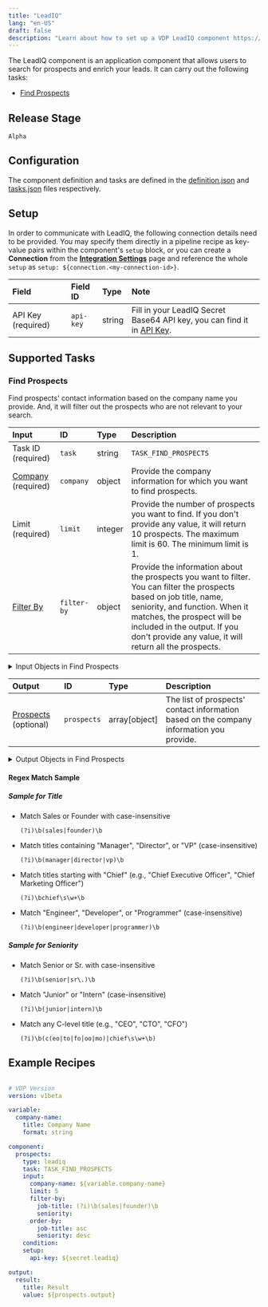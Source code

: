 ```yaml
---
title: "LeadIQ"
lang: "en-US"
draft: false
description: "Learn about how to set up a VDP LeadIQ component https://github.com/instill-ai/instill-core"
---
```


The LeadIQ component is an application component that allows users to search for prospects and enrich your leads.
It can carry out the following tasks:
- [Find Prospects](#find-prospects)



## Release Stage

`Alpha`



## Configuration

The component definition and tasks are defined in the [definition.json](https://github.com/instill-ai/pipeline-backend/blob/main/pkg/component/application/leadiq/v0/config/definition.json) and [tasks.json](https://github.com/instill-ai/pipeline-backend/blob/main/pkg/component/application/leadiq/v0/config/tasks.json) files respectively.




## Setup


In order to communicate with LeadIQ, the following connection details need to be
provided. You may specify them directly in a pipeline recipe as key-value pairs
within the component's `setup` block, or you can create a **Connection** from
the [**Integration Settings**](https://www.instill.tech/docs/vdp/integration)
page and reference the whole `setup` as `setup:
${connection.<my-connection-id>}`.

<div class="markdown-col-no-wrap" data-col-1 data-col-2>

| Field | Field ID | Type | Note |
| :--- | :--- | :--- | :--- |
| API Key (required) | `api-key` | string | Fill in your LeadIQ Secret Base64 API key, you can find it in [API Key](https://account.leadiq.com/app/settings/api-keys).  |

</div>




## Supported Tasks

### Find Prospects

Find prospects' contact information based on the company name you provide. And, it will filter out the prospects who are not relevant to your search.

<div class="markdown-col-no-wrap" data-col-1 data-col-2>

| Input | ID | Type | Description |
| :--- | :--- | :--- | :--- |
| Task ID (required) | `task` | string | `TASK_FIND_PROSPECTS` |
| [Company](#find-prospects-company) (required) | `company` | object | Provide the company information for which you want to find prospects. |
| Limit (required) | `limit` | integer | Provide the number of prospects you want to find. If you don't provide any value, it will return 10 prospects. The maximum limit is 60. The minimum limit is 1. |
| [Filter By](#find-prospects-filter-by) | `filter-by` | object | Provide the information about the prospects you want to filter. You can filter the prospects based on job title, name, seniority, and function. When it matches, the prospect will be included in the output. If you don't provide any value, it will return all the prospects. |
</div>


<details>
<summary> Input Objects in Find Prospects</summary>

<h4 id="find-prospects-company">Company</h4>

Provide the company information for which you want to find prospects.

<div class="markdown-col-no-wrap" data-col-1 data-col-2>

| Field | Field ID | Type | Note |
| :--- | :--- | :--- | :--- |
| Cities | `cities` | array | Provide the cities of the company you want to find prospects. If you don't provide any value, it will return all the prospects.  |
| Countries | `countries` | array | Provide the countries of the company you want to find prospects. If you don't provide any value, it will return all the prospects.  |
| Descriptions | `descriptions` | array | Provide the descriptions of the company you want to find prospects. In LeadIQ, it will return the similar companies based on the descriptions.  |
| Industries | `industries` | array | Provide the industries of the company you want to find prospects. If you don't provide any value, it will return all the prospects.  |
| Name | `name` | string | Provide the company name for which you want to find prospects.  |
| [Revenue Size](#find-prospects-revenue-size) | `revenue-size` | object | Provide the min or max revenue size of the company you want to find prospects. If you don't provide any value, it will return all the prospects.  |
| States | `states` | array | Provide the states of the company you want to find prospects. If you don't provide any value, it will return all the prospects.  |
| Technologies | `technologies` | array | Provide the technologies used by the company you want to find prospects. If you don't provide any value, it will return all the prospects.  |
</div>
<h4 id="find-prospects-revenue-size">Revenue Size</h4>

Provide the min or max revenue size of the company you want to find prospects. If you don't provide any value, it will return all the prospects.

<div class="markdown-col-no-wrap" data-col-1 data-col-2>

| Field | Field ID | Type | Note |
| :--- | :--- | :--- | :--- |
| Max | `max` | integer | Provide the maximum revenue size of the company you want to find prospects.  |
| Min | `min` | integer | Provide the minimum revenue size of the company you want to find prospects.  |
</div>
<h4 id="find-prospects-filter-by">Filter By</h4>

Provide the information about the prospects you want to filter. You can filter the prospects based on job title, name, seniority, and function. When it matches, the prospect will be included in the output. If you don't provide any value, it will return all the prospects.

<div class="markdown-col-no-wrap" data-col-1 data-col-2>

| Field | Field ID | Type | Note |
| :--- | :--- | :--- | :--- |
| Function | `function` | string | Provide the function of the prospects you want to filter with [regular expression](https://developer.mozilla.org/en-US/docs/Web/JavaScript/Guide/Regular_expressions).  |
| Job Title | `job-title` | string | Provide the job title of the prospects you want to filter with [regular expression](https://developer.mozilla.org/en-US/docs/Web/JavaScript/Guide/Regular_expressions).  |
| Seniority | `seniority` | string | Provide the seniority of the prospects you want to filter.  <br/><details><summary><strong>Enum values</strong></summary><ul><li>`Executive`</li><li>`Director`</li><li>`SeniorIndividualContributor`</li><li>`VP`</li><li>`Manager`</li><li>`Other`</li></ul></details>  |
</div>
</details>



<div class="markdown-col-no-wrap" data-col-1 data-col-2>

| Output | ID | Type | Description |
| :--- | :--- | :--- | :--- |
| [Prospects](#find-prospects-prospects) (optional) | `prospects` | array[object] | The list of prospects' contact information based on the company information you provide. |
</div>

<details>
<summary> Output Objects in Find Prospects</summary>

<h4 id="find-prospects-prospects">Prospects</h4>

<div class="markdown-col-no-wrap" data-col-1 data-col-2>

| Field | Field ID | Type | Note |
| :--- | :--- | :--- | :--- |
| Company Address | `company-address` | string | The address of the company from LeadIQ. It combines the city, state, and country. |
| Company Description | `company-description` | string | The description of the company from LeadIQ. |
| Company Industry | `company-industry` | string | The industry of the company from LeadIQ. |
| Company Name | `company-name` | string | The company name of the prospect. |
| Company Technologies | `company-technologies` | array | The technologies used by the company from LeadIQ. |
| Company Technology Categories | `company-technology-categories` | array | The technology categories of the company from LeadIQ. |
| Email | `email` | string | The email address of the prospect. |
| Job Title | `job-title` | string | The job title of the prospect. |
| LinkedIn URL | `linkedin-url` | string | The LinkedIn URL of the prospect. |
| Name | `name` | string | The name of the prospect. |
| Seniority | `seniority` | string | The seniority of the prospect. |
</div>
</details>

#### Regex Match Sample

##### Sample for Title

- Match Sales or Founder with case-insensitive
    ```regex
    (?i)\b(sales|founder)\b
    ```


- Match titles containing "Manager", "Director", or "VP" (case-insensitive)
    ```regex
    (?i)\b(manager|director|vp)\b
    ```

- Match titles starting with "Chief" (e.g., "Chief Executive Officer", "Chief Marketing Officer")
    ```regex
    (?i)\bchief\s\w+\b
    ```


- Match "Engineer", "Developer", or "Programmer" (case-insensitive)
    ```regex
    (?i)\b(engineer|developer|programmer)\b
    ```


##### Sample for Seniority

- Match Senior or Sr. with case-insensitive
    ```regex
    (?i)\b(senior|sr\.)\b
    ```

- Match "Junior" or "Intern" (case-insensitive)
    ```regex
    (?i)\b(junior|intern)\b
    ```

- Match any C-level title (e.g., "CEO", "CTO", "CFO")
    ```regex
    (?i)\b(c(eo|to|fo|oo|mo)|chief\s\w+\b)
    ```

## Example Recipes


```yaml

# VDP Version
version: v1beta

variable:
  company-name:
    title: Company Name
    format: string

component:
  prospects:
    type: leadiq
    task: TASK_FIND_PROSPECTS
    input:
      company-name: ${variable.company-name}
      limit: 5
      filter-by:
        job-title: (?i)\b(sales|founder)\b
        seniority:
      order-by:
        job-title: asc
        seniority: desc
    condition:
    setup:
      api-key: ${secret.leadiq}

output:
  result:
    title: Result
    value: ${prospects.output}

```
